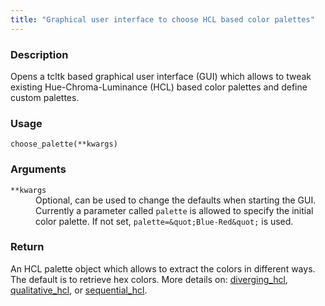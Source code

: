 ```yaml
---
title: "Graphical user interface to choose HCL based color palettes"
---
```


### Description

Opens a tcltk based graphical user interface (GUI) which allows
to tweak existing Hue-Chroma-Luminance (HCL) based color palettes
and define custom palettes.

### Usage

<pre><code class='language-python'>choose_palette(**kwargs)</code></pre>

### Arguments

<dl class="pyp-list param-list">
  <dt style = "white-space: nowrap; font-family: monospace; vertical-align: top">
   <code id="colorspace.choose_palette.choose_palette:**kwargs">**kwargs</code>
  </dt>
 <dd>Optional, can be used to change the defaults when starting the
GUI. Currently a parameter called `palette` is allowed to
specify the initial color palette. If not set, `palette=&quot;Blue-Red&quot;`
is used.</dd>
</dl>

### Return

An HCL palette object which allows to extract the colors in
different ways. The default is to retrieve hex colors.
More details on:
[diverging_hcl](colorspace.palettes.diverging_hcl.qmd),
[qualitative_hcl](colorspace.palettes.qualitative_hcl.qmd), or
[sequential_hcl](colorspace.palettes.sequential_hcl.qmd).
